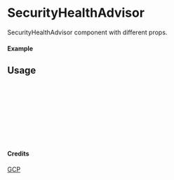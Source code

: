 
<Meta of={SecurityHealthAdvisor} title="GCP/SecurityHealthAdvisor" />

# SecurityHealthAdvisor

SecurityHealthAdvisor component with different props.

#### Example

<Canvas of={SecurityHealthAdvisor.Primary} />

## Usage

```ts
import { SecurityHealthAdvisor } from "yadl-ui";

const Example = () => {
  return (
      <SecurityHealthAdvisor />
  );
};

export default Example;
```

#### Credits
[GCP](https://cloud.google.com/icons)
